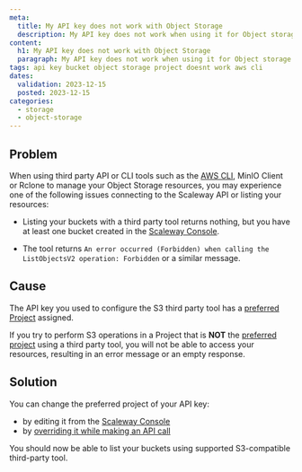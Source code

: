 ```yaml
---
meta:
  title: My API key does not work with Object Storage
  description: My API key does not work when using it for Object storage and returns an error
content:
  h1: My API key does not work with Object Storage
  paragraph: My API key does not work when using it for Object storage and returns an error
tags: api key bucket object storage project doesnt work aws cli
dates:
  validation: 2023-12-15
  posted: 2023-12-15
categories:
  - storage
  - object-storage
---
```


<Macro id="iam-requirements" />

## Problem

When using third party API or CLI tools such as the [AWS CLI](/storage/object/api-cli/object-storage-aws-cli/), MinIO Client or Rclone to manage your Object Storage resources, you may experience one of the following issues connecting to the Scaleway API or listing your resources:

- Listing your buckets with a third party tool returns nothing, but you have at least one bucket created in the [Scaleway Console](https://console.scaleway.com/object-storage/buckets).

- The tool returns `An error occurred (Forbidden) when calling the ListObjectsV2 operation: Forbidden` or a similar message.

## Cause

The API key you used to configure the S3 third party tool has a [preferred Project](/identity-and-access-management/iam/concepts/#preferred-project) assigned.

If you try to perform S3 operations in a Project that is **NOT** the [preferred project](/identity-and-access-management/iam/concepts/#preferred-project) using a third party tool, you will not be able to access your resources, resulting in an error message or an empty response.

## Solution

You can change the preferred project of your API key:

- by editing it from the [Scaleway Console](/identity-and-access-management/iam/how-to/manage-api-keys/#how-to-edit-an-api-key)
- by [overriding it while making an API call](/identity-and-access-management/iam/api-cli/using-api-key-object-storage/#overriding-the-preferred-project-when-making-a-call)

You should now be able to list your buckets using supported S3-compatible third-party tool.